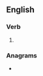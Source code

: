 ==English==

===Verb===
{{head|en|verb form}}

# {{present participle of|en|indorse|nocat=1}}

===Anagrams===
* {{anagrams|en|a=dgiinnors|Girondins}}